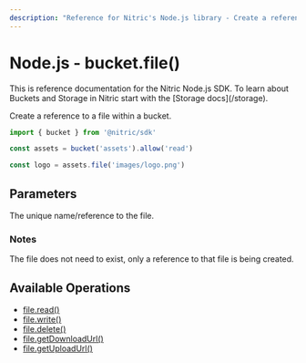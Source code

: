```yaml
---
description: "Reference for Nitric's Node.js library - Create a reference to a file within a bucket."
---
```


# Node.js - bucket.file()

<Note>
  This is reference documentation for the Nitric Node.js SDK. To learn about
  Buckets and Storage in Nitric start with the [Storage docs](/storage).
</Note>

Create a reference to a file within a bucket.

```javascript
import { bucket } from '@nitric/sdk'

const assets = bucket('assets').allow('read')

const logo = assets.file('images/logo.png')
```

## Parameters

<Properties>
  <Property name="name" required type="string">
    The unique name/reference to the file.
  </Property>
</Properties>

### Notes

The file does not need to exist, only a reference to that file is being created.

## Available Operations

- [file.read()](./bucket-file-read)
- [file.write()](./bucket-file-write)
- [file.delete()](./bucket-file-delete)
- [file.getDownloadUrl()](./bucket-file-downloadurl)
- [file.getUploadUrl()](./bucket-file-uploadurl)

